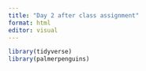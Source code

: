 ```yaml
---
title: "Day 2 after class assignment"
format: html
editor: visual
---
```


```r
library(tidyverse)
library(palmerpenguins)
```

#